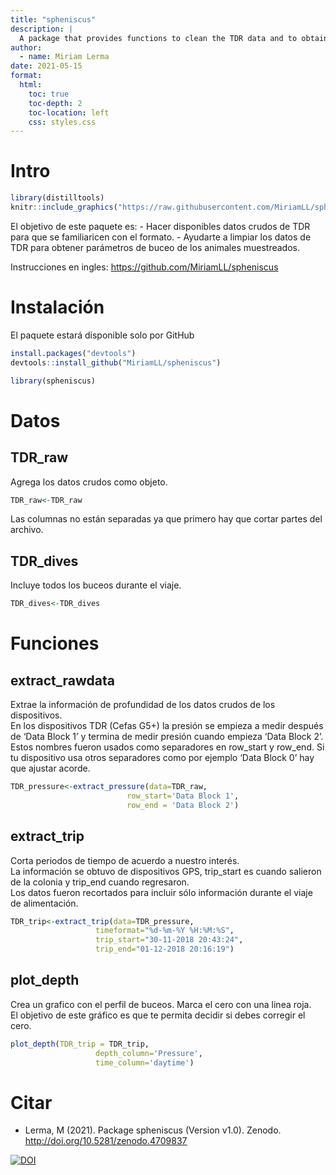 ```yaml
---
title: "spheniscus"
description: |
  A package that provides functions to clean the TDR data and to obtain diving parameters from the sampled individuals. 
author:
  - name: Miriam Lerma
date: 2021-05-15
format:
  html:
    toc: true
    toc-depth: 2
    toc-location: left
    css: styles.css
---
```


# Intro

```r
library(distilltools)
knitr::include_graphics("https://raw.githubusercontent.com/MiriamLL/spheniscus/master/man/figures/logo.png")
```

El objetivo de este paquete es: - Hacer disponibles datos crudos de TDR para que se familiaricen con el formato. - Ayudarte a limpiar los datos de TDR para obtener parámetros de buceo de los animales muestreados.

Instrucciones en ingles: <https://github.com/MiriamLL/spheniscus>

# Instalación

El paquete estará disponible solo por GitHub

```r
install.packages("devtools")
devtools::install_github("MiriamLL/spheniscus")
```

```r
library(spheniscus)
```

# Datos

## TDR_raw

Agrega los datos crudos como objeto.

```r
TDR_raw<-TDR_raw
```

Las columnas no están separadas ya que primero hay que cortar partes del archivo. <br>

## TDR_dives

Incluye todos los buceos durante el viaje. <br>

```r
TDR_dives<-TDR_dives
```

# Funciones

## extract_rawdata

Extrae la información de profundidad de los datos crudos de los dispositivos. <br> En los dispositivos TDR (Cefas G5+) la presión se empieza a medir después de 'Data Block 1' y termina de medir presión cuando empieza 'Data Block 2'. Estos nombres fueron usados como separadores en row_start y row_end. Si tu dispositivo usa otros separadores como por ejemplo 'Data Block 0' hay que ajustar acorde.<br>

```r
TDR_pressure<-extract_pressure(data=TDR_raw, 
                          row_start='Data Block 1', 
                          row_end = 'Data Block 2')
```

## extract_trip

Corta periodos de tiempo de acuerdo a nuestro interés. <br> La información se obtuvo de dispositivos GPS, trip_start es cuando salieron de la colonia y trip_end cuando regresaron.\
Los datos fueron recortados para incluir sólo información durante el viaje de alimentación.

```r
TDR_trip<-extract_trip(data=TDR_pressure,
                   timeformat="%d-%m-%Y %H:%M:%S",
                   trip_start="30-11-2018 20:43:24",
                   trip_end="01-12-2018 20:16:19")
```

## plot_depth

Crea un grafico con el perfil de buceos. Marca el cero con una linea roja. <br> El objetivo de este gráfico es que te permita decidir si debes corregir el cero.

```r
plot_depth(TDR_trip = TDR_trip,
                   depth_column='Pressure',
                   time_column='daytime')
```

# Citar

-   Lerma, M (2021). Package spheniscus (Version v1.0). Zenodo. <http://doi.org/10.5281/zenodo.4709837>

[![DOI](https://zenodo.org/badge/360213200.svg)](https://zenodo.org/badge/latestdoi/360213200)
